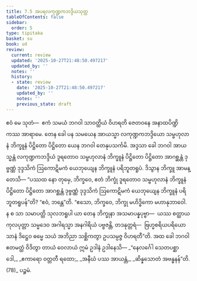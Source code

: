 ```yaml
---
title: 7.5 အပရလကုဏ္ဍကဘဒ္ဒိယသုတ္တ
tableOfContents: false
sidebar:
  order: 5
type: tipitaka
basket: su
book: ud
review:
  current: review
  updated: '2025-10-27T21:48:50.497217'
  updated_by: ''
  notes: ''
  history:
  - state: review
    date: '2025-10-27T21:48:50.497217'
    updated_by: ''
    notes: ''
    previous_state: draft
---
```



<ReviewStatus review={frontmatter.review} showDetails={true} />

<HypothesisAnnotation frontmatter={frontmatter} />

<DynamicBreadcrumb />

<Division number="65" book="ud" e="ch" v="18" p="172">

<Paragraph number="623" book="ud">
ဧဝံ မေ သုတံ—  ဧကံ သမယံ ဘဂဝါ သာဝတ္ထိယံ ဝိဟရတိ ဇေတဝနေ အနာထပိဏ္ဍိကဿ အာရာမေ. တေန ခေါ ပန သမယေန အာယသ္မာ လကုဏ္ဍကဘဒ္ဒိယော သမ္ဗဟုလာနံ ဘိက္ခူနံ ပိဋ္ဌိတော ပိဋ္ဌိတော ယေန ဘဂဝါ တေနုပသင်္ကမိ.
</Paragraph>

<Paragraph number="624" book="ud">
အဒ္ဒသာ ခေါ ဘဂဝါ အာယသ္မန္တံ လကုဏ္ဍကဘဒ္ဒိယံ ဒူရတောဝ သမ္ဗဟုလာနံ ဘိက္ခူနံ ပိဋ္ဌိတော ပိဋ္ဌိတော အာဂစ္ဆန္တံ ဒုဗ္ဗဏ္ဏံ ဒုဒ္ဒသိကံ ဩကောဋိမကံ ယေဘုယျေန ဘိက္ခူနံ ပရိဘူတရူပံ. ဒိသွာန ဘိက္ခူ အာမန္တေသိ—
</Paragraph>

<Paragraph number="625" book="ud">
“ပဿထ နော တုမှေ, ဘိက္ခဝေ, ဧတံ ဘိက္ခုံ ဒူရတောဝ သမ္ဗဟုလာနံ ဘိက္ခူနံ ပိဋ္ဌိတော ပိဋ္ဌိတော အာဂစ္ဆန္တံ ဒုဗ္ဗဏ္ဏံ ဒုဒ္ဒသိကံ ဩကောဋိမကံ ယေဘုယျေန ဘိက္ခူနံ ပရိဘူတရူပန်”တိ? “ဧဝံ, ဘန္တေ”တိ.
</Paragraph>

<Paragraph number="626" book="ud">
“ဧသော, ဘိက္ခဝေ, ဘိက္ခု မဟိဒ္ဓိကော မဟာနုဘာဝေါ. န စ သာ သမာပတ္တိ သုလဘရူပါ ယာ တေန ဘိက္ခုနာ အသမာပန္နပုဗ္ဗာ—  ယဿ စတ္ထာယ ကုလပုတ္တာ သမ္မဒေဝ အဂါရသ္မာ အနဂါရိယံ ပဗ္ဗဇန္တိ, တဒနုတ္တရံ—  ဗြဟ္မစရိယပရိယောသာနံ ဒိဋ္ဌေဝ ဓမ္မေ သယံ အဘိညာ သစ္ဆိကတွာ ဥပသမ္ပဇ္ဇ ဝိဟရတီ”တိ.
</Paragraph>

<Paragraph number="627" book="ud">
အထ ခေါ ဘဂဝါ ဧတမတ္ထံ ဝိဒိတွာ တာယံ ဝေလာယံ ဣမံ ဥဒါနံ ဥဒါနေသိ—
</Paragraph>

<Paragraph number="628" type="verses" book="ud">
_“နေလင်္ဂေါ သေတပစ္ဆာဒေါ,_  
_ဧကာရော ဝတ္တတီ ရထော;_  
_အနီဃံ ပဿ အာယန္တံ,_  
_ဆိန္နသောတံ အဗန္ဓနန်”တိ. (78)_  


</Paragraph>
</Division>

<Paragraph number="629" type="center" book="ud">
ပဉ္စမံ.
</Paragraph>